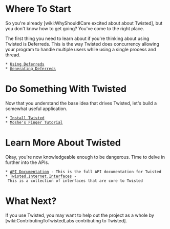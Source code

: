 = Where To Start =

So you're already [wiki:WhyShouldICare excited about about Twisted], but you don't know how to get going?  You've come to the right place.

The first thing you need to learn about if you're thinking about using Twisted is Deferreds.  This is the way Twisted does concurrency allowing your program to handle multiple users while using a single process and thread.

 * [http://twistedmatrix.com/documents/current/core/howto/defer.html Using Deferreds]
 * [http://twistedmatrix.com/documents/current/core/howto/gendefer.html Generating Deferreds]

= Do Something With Twisted =

Now that you understand the base idea that drives Twisted, let's build a somewhat useful application.

 * [http://twistedmatrix.com/trac/wiki/Downloads Install Twisted]
 * [http://twistedmatrix.com/documents/current/core/howto/tutorial/index.html Moshe's Finger Tutorial]

= Learn More About Twisted =

Okay, you're now knowledgeable enough to be dangerous.  Time to delve in further into the APIs.

 * [http://twistedmatrix.com/documents/current/api/ API Documentation] - This is the full API documentation for Twisted
 * [http://twistedmatrix.com/documents/current/api/twisted.internet.interfaces.html Twisted.Internet.Interfaces] - This is a collection of interfaces that are core to Twisted

= What Next? =

If you use Twisted, you may want to help out the project as a whole by [wiki:ContributingToTwistedLabs contributing to Twisted].




